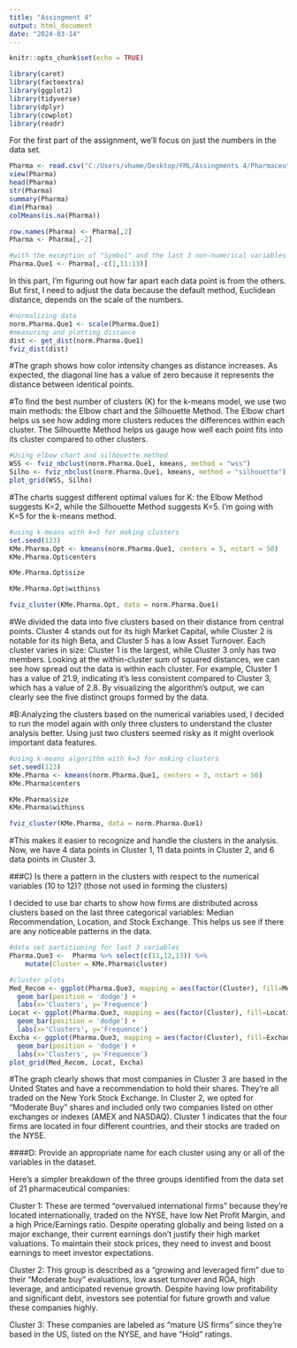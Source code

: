 ---
title: "Assingment 4"
output: html_document
date: "2024-03-14"
---

```{r setup, include=TRUE}
knitr::opts_chunk$set(echo = TRUE)
```

```{r}
library(caret)
library(factoextra)
library(ggplot2)
library(tidyverse)
library(dplyr)
library(cowplot)
library(readr)
```
For the first part of the assignment, we'll focus on just the numbers in the data set.
```{r}
Pharma <- read.csv("C:/Users/vhume/Desktop/FML/Assingments 4/Pharmaceuticals.csv")
view(Pharma)
head(Pharma)
str(Pharma)
summary(Pharma)
dim(Pharma)
colMeans(is.na(Pharma))

row.names(Pharma) <- Pharma[,2]
Pharma <- Pharma[,-2]

```
```{r}
#with the exception of "Symbol" and the last 3 non-numerical variables
Pharma.Que1 <- Pharma[,-c(1,11:13)]
```
In this part, I'm figuring out how far apart each data point is from the others. But first, I need to adjust the data because the default method, Euclidean distance, depends on the scale of the numbers.

```{r}
#normalizing data
norm.Pharma.Que1 <- scale(Pharma.Que1)
#measuring and plotting distance
dist <- get_dist(norm.Pharma.Que1)
fviz_dist(dist)
```

#The graph shows how color intensity changes as distance increases. As expected, the diagonal line has a value of zero because it represents the distance between identical points.

#To find the best number of clusters (K) for the k-means model, we use two main methods: the Elbow chart and the Silhouette Method. The Elbow chart helps us see how adding more clusters reduces the differences within each cluster. The Silhouette Method helps us gauge how well each point fits into its cluster compared to other clusters.

```{r}
#Using elbow chart and silhouette method
WSS <- fviz_nbclust(norm.Pharma.Que1, kmeans, method = "wss")
Silho <- fviz_nbclust(norm.Pharma.Que1, kmeans, method = "silhouette")
plot_grid(WSS, Silho)

```

#The charts suggest different optimal values for K: the Elbow Method suggests K=2, while the Silhouette Method suggests K=5. I'm going with K=5 for the k-means method.
```{r}
#using k-means with k=5 for making clusters
set.seed(123)
KMe.Pharma.Opt <- kmeans(norm.Pharma.Que1, centers = 5, nstart = 50)
KMe.Pharma.Opt$centers

```
```{r}
KMe.Pharma.Opt$size
```
```{r}
KMe.Pharma.Opt$withinss

```

```{r}
fviz_cluster(KMe.Pharma.Opt, data = norm.Pharma.Que1)
```

#We divided the data into five clusters based on their distance from central points. Cluster 4 stands out for its high Market Capital, while Cluster 2 is notable for its high Beta, and Cluster 5 has a low Asset Turnover. Each cluster varies in size: Cluster 1 is the largest, while Cluster 3 only has two members. Looking at the within-cluster sum of squared distances, we can see how spread out the data is within each cluster. For example, Cluster 1 has a value of 21.9, indicating it's less consistent compared to Cluster 3, which has a value of 2.8. By visualizing the algorithm's output, we can clearly see the five distinct groups formed by the data.

#B:Analyzing the clusters based on the numerical variables used, I decided to run the model again with only three clusters to understand the cluster analysis better. Using just two clusters seemed risky as it might overlook important data features.
```{r}
#using k-means algorithm with k=3 for making clusters
set.seed(123)
KMe.Pharma <- kmeans(norm.Pharma.Que1, centers = 3, nstart = 50)
KMe.Pharma$centers

```
```{r}
KMe.Pharma$size
KMe.Pharma$withinss
```


```{r}
fviz_cluster(KMe.Pharma, data = norm.Pharma.Que1)
```

#This makes it easier to recognize and handle the clusters in the analysis. Now, we have 4 data points in Cluster 1, 11 data points in Cluster 2, and 6 data points in Cluster 3.

###C) Is there a pattern in the clusters with respect to the numerical variables (10 to 12)? (those not used in forming the clusters)

I decided to use bar charts to show how firms are distributed across clusters based on the last three categorical variables: Median Recommendation, Location, and Stock Exchange. This helps us see if there are any noticeable patterns in the data.
```{r}
#data set partitioning for last 3 variables
Pharma.Que3 <-  Pharma %>% select(c(11,12,13)) %>% 
    mutate(Cluster = KMe.Pharma$cluster)
```
```{r}
#cluster plots
Med_Recom <- ggplot(Pharma.Que3, mapping = aes(factor(Cluster), fill=Median_Recommendation)) +
  geom_bar(position = 'dodge') +
  labs(x='Clusters', y='Frequence')
Locat <- ggplot(Pharma.Que3, mapping = aes(factor(Cluster), fill=Location)) +
  geom_bar(position = 'dodge') + 
  labs(x='Clusters', y='Frequence')
Excha <- ggplot(Pharma.Que3, mapping = aes(factor(Cluster), fill=Exchange)) +
  geom_bar(position = 'dodge') + 
  labs(x='Clusters', y='Frequence')
plot_grid(Med_Recom, Locat, Excha)

```

#The graph clearly shows that most companies in Cluster 3 are based in the United States and have a recommendation to hold their shares. They're all traded on the New York Stock Exchange. In Cluster 2, we opted for "Moderate Buy" shares and included only two companies listed on other exchanges or indexes (AMEX and NASDAQ). Cluster 1 indicates that the four firms are located in four different countries, and their stocks are traded on the NYSE.

####D: Provide an appropriate name for each cluster using any or all of the variables in the dataset.

Here's a simpler breakdown of the three groups identified from the data set of 21 pharmaceutical companies:

Cluster 1: These are termed "overvalued international firms" because they're located internationally, traded on the NYSE, have low Net Profit Margin, and a high Price/Earnings ratio. Despite operating globally and being listed on a major exchange, their current earnings don't justify their high market valuations. To maintain their stock prices, they need to invest and boost earnings to meet investor expectations.

Cluster 2: This group is described as a "growing and leveraged firm" due to their "Moderate buy" evaluations, low asset turnover and ROA, high leverage, and anticipated revenue growth. Despite having low profitability and significant debt, investors see potential for future growth and value these companies highly.

Cluster 3: These companies are labeled as "mature US firms" since they're based in the US, listed on the NYSE, and have "Hold" ratings.
